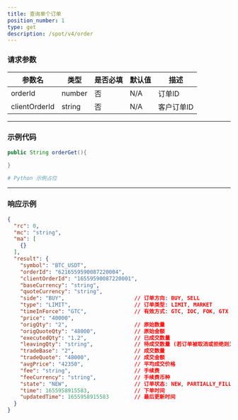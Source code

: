 ```yaml
---
title: 查询单个订单
position_number: 1
type: get
description: /spot/v4/order
---
```


### 请求参数

| 参数名        | 类型   | 是否必填 | 默认值 | 描述        |
|---------------|--------|----------|--------|-------------|
| orderId       | number | 否       | N/A    | 订单ID      |
| clientOrderId | string | 否       | N/A    | 客户订单ID  |

---

### 示例代码

```java title="Java"
public String orderGet(){

}
```

```python title="Python"
# Python 示例占位
```

---

### 响应示例

```json title="Response"
{
  "rc": 0,
  "mc": "string",
  "ma": [
    {}
  ],
  "result": {
    "symbol": "BTC_USDT",
    "orderId": "6216559590087220004",
    "clientOrderId": "16559590087220001",
    "baseCurrency": "string",
    "quoteCurrency": "string",
    "side": "BUY",                      // 订单方向: BUY, SELL
    "type": "LIMIT",                    // 订单类型: LIMIT, MARKET
    "timeInForce": "GTC",               // 有效方式: GTC, IOC, FOK, GTX
    "price": "40000",
    "origQty": "2",                     // 原始数量
    "origQuoteQty": "48000",            // 原始金额
    "executedQty": "1.2",               // 已成交数量
    "leavingQty": "string",             // 待成交数量 (若订单被取消或拒绝则为0)
    "tradeBase": "2",                   // 成交数量
    "tradeQuote": "48000",              // 成交金额
    "avgPrice": "42350",                // 平均成交价格
    "fee": "string",                    // 手续费
    "feeCurrency": "string",            // 手续费币种
    "state": "NEW",                     // 订单状态: NEW, PARTIALLY_FILLED, FILLED, CANCELED, REJECTED, EXPIRED
    "time": 1655958915583,              // 下单时间
    "updatedTime": 1655958915583        // 最后更新时间
  }
}

